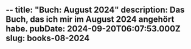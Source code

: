 --
title: "Buch: August 2024"
description: Das Buch, das ich mir im August 2024 angehört habe.
pubDate: 2024-09-20T06:07:53.000Z
slug: books-08-2024
---



<Marseille />

